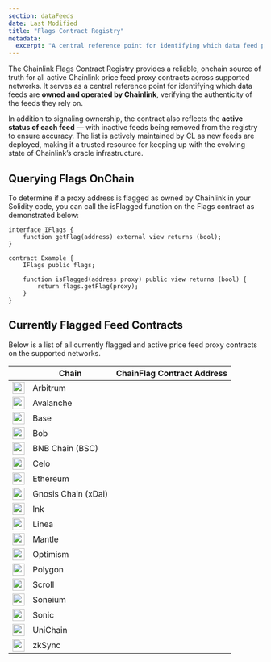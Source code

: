 ```yaml
---
section: dataFeeds
date: Last Modified
title: "Flags Contract Registry"
metadata:
  excerpt: "A central reference point for identifying which data feed proxy contracts are owned and operated by Chainlink."
---
```



The Chainlink Flags Contract Registry provides a reliable, onchain source of truth for all active Chainlink price feed proxy contracts across supported networks. It serves as a central reference point for identifying which data feeds are **owned and operated by Chainlink**, verifying the authenticity of the feeds they rely on.

In addition to signaling ownership, the contract also reflects the **active status of each feed** — with inactive feeds being removed from the registry to ensure accuracy. The list is actively maintained by CL as new feeds are deployed, making it a trusted resource for keeping up with the evolving state of Chainlink’s oracle infrastructure.

## Querying Flags OnChain

To determine if a proxy address is flagged as owned by Chainlink in your Solidity code, you can call the isFlagged function on the Flags contract as demonstrated below:

```solidity
interface IFlags {
    function getFlag(address) external view returns (bool);
}

contract Example {
    IFlags public flags;

    function isFlagged(address proxy) public view returns (bool) {
        return flags.getFlag(proxy);
    }
}
```

## Currently Flagged Feed Contracts

Below is a list of all currently flagged and active price feed proxy contracts on the supported networks.

|                                                                                  | Chain               | ChainFlag Contract Address                                                                                                                        |
| -------------------------------------------------------------------------------- | ------------------- | ------------------------------------------------------------------------------------------------------------------------------------------------- |
| <img src="/assets/chains/arbitrum.svg" style="height: 24px; width: auto;" />     | Arbitrum            | <Address contractUrl="https://arbiscan.io/address/0x20551B03c092D998b1410c47BD54004D7C3106D0" eventName="docs_product_interaction" />             |
| <img src="/assets/chains/avalanche.svg" style="height: 24px; width: auto;" />    | Avalanche           | <Address contractUrl="https://snowtrace.io/address/0x71c5CC2aEB9Fa812CA360E9bAC7108FC23312cdd" eventName="docs_product_interaction" />            |
| <img src="/assets/chains/base.svg" style="height: 24px; width: auto;" />         | Base                | <Address contractUrl="https://basescan.org/address/0x71c5CC2aEB9Fa812CA360E9bAC7108FC23312cdd" eventName="docs_product_interaction" />            |
| <img src="/assets/chains/bob.svg" style="height: 24px; width: auto;" />          | Bob                 | <Address contractUrl="https://explorer.gobob.xyz/address/0xaB93491064aEE774BE4b8a1cFFe4421F5B124F4e" eventName="docs_product_interaction" />      |
| <img src="/assets/chains/bnb-chain.svg" style="height: 24px; width: auto;" />    | BNB Chain (BSC)     | <Address contractUrl="https://bscscan.com/address/0x141f4278A5D71070Dc09CA276b72809b80F20eF0" eventName="docs_product_interaction" />             |
| <img src="/assets/chains/celo.svg" style="height: 24px; width: auto;" />         | Celo                | <Address contractUrl="https://celo.blockscout.com/address/0xaB93491064aEE774BE4b8a1cFFe4421F5B124F4e" eventName="docs_product_interaction" />     |
| <img src="/assets/chains/ethereum.svg" style="height: 24px; width: auto;" />     | Ethereum            | <Address contractUrl="https://etherscan.io/address/0xaB93491064aEE774BE4b8a1cFFe4421F5B124F4e" eventName="docs_product_interaction" />            |
| <img src="/assets/chains/gnosis-chain.svg" style="height: 24px; width: auto;" /> | Gnosis Chain (xDai) | <Address contractUrl="https://gnosisscan.io/address/0xaB93491064aEE774BE4b8a1cFFe4421F5B124F4e" eventName="docs_product_interaction" />           |
| <img src="/assets/chains/ink.svg" style="height: 24px; width: auto;" />          | Ink                 | <Address contractUrl="https://explorer.inkonchain.com/address/0xaB93491064aEE774BE4b8a1cFFe4421F5B124F4e" eventName="docs_product_interaction" /> |
| <img src="/assets/chains/linea.svg" style="height: 24px; width: auto;" />        | Linea               | <Address contractUrl="https://lineascan.build/address/0xaB93491064aEE774BE4b8a1cFFe4421F5B124F4e" eventName="docs_product_interaction" />         |
| <img src="/assets/chains/mantle.svg" style="height: 24px; width: auto;" />       | Mantle              | <Address contractUrl="https://mantlescan.xyz/address/0x141f4278A5D71070Dc09CA276b72809b80F20eF0" eventName="docs_product_interaction" />          |
| <img src="/assets/chains/optimism.svg" style="height: 24px; width: auto;" />     | Optimism            | <Address contractUrl="https://optimistic.etherscan.io/address/0x71c5CC2aEB9Fa812CA360E9bAC7108FC23312cdd" eventName="docs_product_interaction" /> |
| <img src="/assets/chains/polygon.svg" style="height: 24px; width: auto;" />      | Polygon             | <Address contractUrl="https://polygonscan.com/address/0xaB93491064aEE774BE4b8a1cFFe4421F5B124F4e" eventName="docs_product_interaction" />         |
| <img src="/assets/chains/scroll.svg" style="height: 24px; width: auto;" />       | Scroll              | <Address contractUrl="https://scrollscan.com/address/0x141f4278A5D71070Dc09CA276b72809b80F20eF0" eventName="docs_product_interaction" />          |
| <img src="/assets/chains/soneium.svg" style="height: 24px; width: auto;" />      | Soneium             | <Address contractUrl="https://soneium.blockscout.com/address/0x3DE960FE090BFec72F585347fa0a27CF96a83b36" eventName="docs_product_interaction" />  |
| <img src="/assets/chains/sonic.svg" style="height: 24px; width: auto;" />        | Sonic               | <Address contractUrl="https://sonicscan.org/address/0x141f4278A5D71070Dc09CA276b72809b80F20eF0" eventName="docs_product_interaction" />           |
| <img src="/assets/chains/unichain.svg" style="height: 24px; width: auto;" />     | UniChain            | <Address contractUrl="https://sepolia.uniscan.xyz/address/0xaB93491064aEE774BE4b8a1cFFe4421F5B124F4e" eventName="docs_product_interaction" />     |
| <img src="/assets/chains/zksync.svg" style="height: 24px; width: auto;" />       | zkSync              | <Address contractUrl="https://explorer.zksync.io/address/0xC370405879C1ab0470604679E3275a02bCb89C91" eventName="docs_product_interaction" />      |
